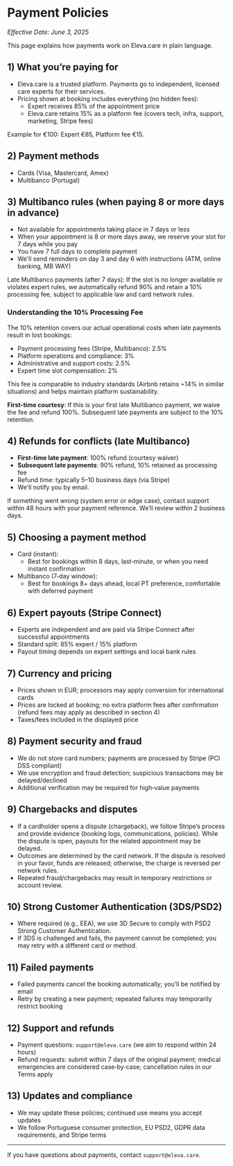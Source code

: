 # Payment Policies

_Effective Date: June 3, 2025_

This page explains how payments work on Eleva.care in plain language.

## 1) What you’re paying for

- Eleva.care is a trusted platform. Payments go to independent, licensed care experts for their services.
- Pricing shown at booking includes everything (no hidden fees):
  - Expert receives 85% of the appointment price
  - Eleva.care retains 15% as a platform fee (covers tech, infra, support, marketing, Stripe fees)

Example for €100: Expert €85, Platform fee €15.

## 2) Payment methods

- Cards (Visa, Mastercard, Amex)
- Multibanco (Portugal)

## 3) Multibanco rules (when paying 8 or more days in advance)

- Not available for appointments taking place in 7 days or less
- When your appointment is 8 or more days away, we reserve your slot for 7 days while you pay
- You have 7 full days to complete payment
- We'll send reminders on day 3 and day 6 with instructions (ATM, online banking, MB WAY)

Late Multibanco payments (after 7 days): If the slot is no longer available or violates expert rules, we automatically refund 90% and retain a 10% processing fee, subject to applicable law and card network rules.

### Understanding the 10% Processing Fee

The 10% retention covers our actual operational costs when late payments result in lost bookings:

- Payment processing fees (Stripe, Multibanco): 2.5%
- Platform operations and compliance: 3%
- Administrative and support costs: 2.5%
- Expert time slot compensation: 2%

This fee is comparable to industry standards (Airbnb retains ~14% in similar situations) and helps maintain platform sustainability.

**First-time courtesy**: If this is your first late Multibanco payment, we waive the fee and refund 100%. Subsequent late payments are subject to the 10% retention.

## 4) Refunds for conflicts (late Multibanco)

- **First-time late payment**: 100% refund (courtesy waiver)
- **Subsequent late payments**: 90% refund, 10% retained as processing fee
- Refund time: typically 5–10 business days (via Stripe)
- We'll notify you by email.

If something went wrong (system error or edge case), contact support within 48 hours with your payment reference. We’ll review within 2 business days.

## 5) Choosing a payment method

- Card (instant):
  - Best for bookings within 8 days, last‑minute, or when you need instant confirmation
- Multibanco (7‑day window):
  - Best for bookings 8+ days ahead, local PT preference, comfortable with deferred payment

## 6) Expert payouts (Stripe Connect)

- Experts are independent and are paid via Stripe Connect after successful appointments
- Standard split: 85% expert / 15% platform
- Payout timing depends on expert settings and local bank rules

## 7) Currency and pricing

- Prices shown in EUR; processors may apply conversion for international cards
- Prices are locked at booking; no extra platform fees after confirmation (refund fees may apply as described in section 4)
- Taxes/fees included in the displayed price

## 8) Payment security and fraud

- We do not store card numbers; payments are processed by Stripe (PCI DSS compliant)
- We use encryption and fraud detection; suspicious transactions may be delayed/declined
- Additional verification may be required for high‑value payments

## 9) Chargebacks and disputes

- If a cardholder opens a dispute (chargeback), we follow Stripe’s process and provide evidence (booking logs, communications, policies). While the dispute is open, payouts for the related appointment may be delayed.
- Outcomes are determined by the card network. If the dispute is resolved in your favor, funds are released; otherwise, the charge is reversed per network rules.
- Repeated fraud/chargebacks may result in temporary restrictions or account review.

## 10) Strong Customer Authentication (3DS/PSD2)

- Where required (e.g., EEA), we use 3D Secure to comply with PSD2 Strong Customer Authentication.
- If 3DS is challenged and fails, the payment cannot be completed; you may retry with a different card or method.

## 11) Failed payments

- Failed payments cancel the booking automatically; you’ll be notified by email
- Retry by creating a new payment; repeated failures may temporarily restrict booking

## 12) Support and refunds

- Payment questions: `support@eleva.care` (we aim to respond within 24 hours)
- Refund requests: submit within 7 days of the original payment; medical emergencies are considered case‑by‑case; cancellation rules in our Terms apply

## 13) Updates and compliance

- We may update these policies; continued use means you accept updates
- We follow Portuguese consumer protection, EU PSD2, GDPR data requirements, and Stripe terms

---

If you have questions about payments, contact `support@eleva.care`.
